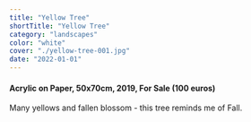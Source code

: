 ```yaml
---
title: "Yellow Tree"
shortTitle: "Yellow Tree"
category: "landscapes"
color: "white"
cover: "./yellow-tree-001.jpg"
date: "2022-01-01"
---
```

    
#### Acrylic on Paper, 50x70cm, 2019, For Sale (100 euros)
    
Many yellows and fallen blossom - this tree reminds me of Fall.